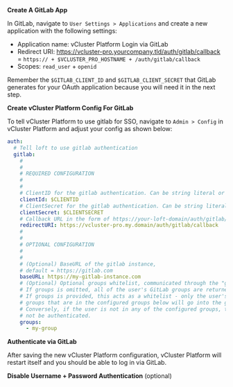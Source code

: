 
<Flow id="sso-gitlab">
<Step>

**Create A GitLab App**

In GitLab, navigate to `User Settings > Applications` and create a new application with the following settings:

- Application name: vCluster Platform Login via GitLab
- Redirect URI: https://vcluster-pro.yourcompany.tld/auth/gitlab/callback = `https:// + $VCLUSTER_PRO_HOSTNAME + /auth/gitlab/callback`
- Scopes: `read_user` + `openid`

Remember the `$GITLAB_CLIENT_ID` and `$GITLAB_CLIENT_SECRET` that GitLab generates for your OAuth application because you will need it in the next step.

</Step>
<Step>

**Create vCluster Platform Config For GitLab**

To tell vCluster Platform to use gitlab for SSO, navigate to `Admin > Config` in vCluster Platform and adjust your config as shown below:

```yaml
auth:
  # Tell loft to use gitlab authentication
  gitlab:
    #
    #
    # REQUIRED CONFIGURATION
    #
    #
    # ClientID for the gitlab authentication. Can be string literal or pulled from the environment.
    clientId: $CLIENTID
    # ClientSecret for the gitlab authentication. Can be string literal or pulled from the environment.
    clientSecret: $CLIENTSECRET
    # Callback URL in the form of https://your-loft-domain/auth/gitlab/callback
    redirectURI: https://vcluster-pro.my.domain/auth/gitlab/callback
    #
    #
    # OPTIONAL CONFIGURATION
    #
    #
    # (Optional) BaseURL of the gitlab instance,
    # default = https://gitlab.com
    baseURL: https://my-gitlab-instance.com
    # (Optional) Optional groups whitelist, communicated through the "groups" scope.
    # If groups is omitted, all of the user's GitLab groups are returned.
    # If groups is provided, this acts as a whitelist - only the user's GitLab
    # groups that are in the configured groups below will go into the groups claim.
    # Conversely, if the user is not in any of the configured groups, the user will
    # not be authenticated.
    groups:
      - my-group
```

</Step>
<Step>

**Authenticate via GitLab**

After saving the new vCluster Platform configuration, vCluster Platform will restart itself and you should be able to log in via GitLab.

</Step>
<Step>

**Disable Username + Password Authentication** (optional)

<DisablePasswordAuthPartial/>
</Step>
</Flow>
